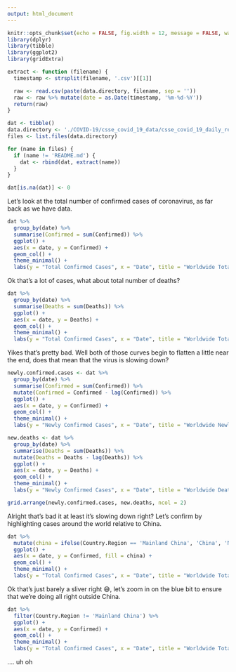 ```yaml
---
output: html_document
---
```


```r
knitr::opts_chunk$set(echo = FALSE, fig.width = 12, message = FALSE, warning = FALSE)
library(dplyr)
library(tibble)
library(ggplot2)
library(gridExtra)

extract <- function (filename) {
  timestamp <- strsplit(filename, '.csv')[[1]]

  raw <- read.csv(paste(data.directory, filename, sep = ''))
  raw <- raw %>% mutate(date = as.Date(timestamp, '%m-%d-%Y'))
  return(raw)
}

dat <- tibble()
data.directory <- './COVID-19/csse_covid_19_data/csse_covid_19_daily_reports/'
files <- list.files(data.directory)

for (name in files) {
  if (name != 'README.md') {
    dat <- rbind(dat, extract(name))
  }
}

dat[is.na(dat)] <- 0
```

Let's look at the total number of confirmed cases of coronavirus, as far back as we have data.


```r
dat %>%
  group_by(date) %>%
  summarise(Confirmed = sum(Confirmed)) %>%
  ggplot() +
  aes(x = date, y = Confirmed) +
  geom_col() +
  theme_minimal() +
  labs(y = "Total Confirmed Cases", x = "Date", title = "Worldwide Total Confirmed Cases")
```

Ok that's a lot of cases, what about total number of deaths?

```r
dat %>%
  group_by(date) %>%
  summarise(Deaths = sum(Deaths)) %>%
  ggplot() +
  aes(x = date, y = Deaths) +
  geom_col() +
  theme_minimal() +
  labs(y = "Total Confirmed Cases", x = "Date", title = "Worldwide Total Deaths")
```

Yikes that's pretty bad. Well both of those curves begin to flatten a little near the end, does that mean that the virus is slowing down?

```r
newly.confirmed.cases <- dat %>%
  group_by(date) %>%
  summarise(Confirmed = sum(Confirmed)) %>%
  mutate(Confirmed = Confirmed - lag(Confirmed)) %>%
  ggplot() +
  aes(x = date, y = Confirmed) +
  geom_col() +
  theme_minimal() +
  labs(y = "Newly Confirmed Cases", x = "Date", title = "Worldwide Newly Confirmed Cases")

new.deaths <- dat %>%
  group_by(date) %>%
  summarise(Deaths = sum(Deaths)) %>%
  mutate(Deaths = Deaths - lag(Deaths)) %>%
  ggplot() +
  aes(x = date, y = Deaths) +
  geom_col() +
  theme_minimal() +
  labs(y = "Newly Confirmed Cases", x = "Date", title = "Worldwide Deaths Per Day")

grid.arrange(newly.confirmed.cases, new.deaths, ncol = 2)
```

Alright that's bad it at least it's slowing down right? Let's confirm by highlighting cases around the world relative to China.

```r
dat %>%
  mutate(china = ifelse(Country.Region == 'Mainland China', 'China', 'Not China')) %>%
  ggplot() +
  aes(x = date, y = Confirmed, fill = china) +
  geom_col() +
  theme_minimal() +
  labs(y = "Total Confirmed Cases", x = "Date", title = "Worldwide Total Confirmed Cases, outside of China")
```

Ok that's just barely a sliver right 😅, let's zoom in on the blue bit to ensure that we're doing all right outside China.

```r
dat %>%
  filter(Country.Region != 'Mainland China') %>%
  ggplot() +
  aes(x = date, y = Confirmed) +
  geom_col() +
  theme_minimal() +
  labs(y = "Total Confirmed Cases", x = "Date", title = "Worldwide Total Confirmed Cases, outside of China")
```

.... uh oh
